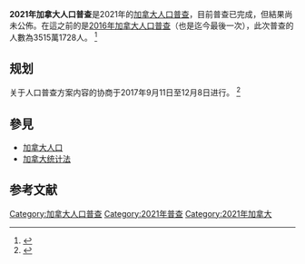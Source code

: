 {{Infobox Census|name=第28次加拿大人口普查|logo=|logo_size=|logo_caption=|image=Statistics Canada logo.svg|image_size=|image_caption=|country={{CAN}}|date={{Start date|2021|5|}}，日期未定|population=|percent_change=|annual_percent_change=|region_type=|most_populous=|least_populous=}}
'''2021年加拿大人口普查'''是2021年的[[加拿大人口普查|加拿大人口普查]]，目前普查已完成，但結果尚未公佈。在這之前的是[[2016年加拿大人口普查|2016年加拿大人口普查]]（也是迄今最後一次），此次普查的人數為3515萬1728人。 <ref>{{Cite web|title=Census Profile, 2016 Census: Canada|url=http://www12.statcan.gc.ca/census-recensement/2016/dp-pd/prof/details/page.cfm?Lang=E&Geo1=PR&Code1=01&Geo2=PR&Code2=01&Data=Count&SearchText=Canada&SearchType=Begins&SearchPR=01&B1=All&TABID=1|accessdate=October 14, 2017|date=August 25, 2017|publisher=[[Statistics_Canada|Statistics Canada]]|archive-date=2017-10-15|archive-url=https://web.archive.org/web/20171015095154/http://www12.statcan.gc.ca/census-recensement/2016/dp-pd/prof/details/page.cfm?Lang=E&Geo1=PR&Code1=01&Geo2=PR&Code2=01&Data=Count&SearchText=Canada&SearchType=Begins&SearchPR=01&B1=All&TABID=1|dead-url=no}}</ref>

== 规划 ==
关于人口普查方案内容的协商于2017年9月11日至12月8日进行。 <ref>{{Cite web|title=2021 Census of Population Content Consultation|url=http://www12.statcan.gc.ca/census-recensement/2021/consultation/index-eng.cfm|accessdate=October 14, 2017|date=September 6, 2017|publisher=[[Statistics_Canada|Statistics Canada]]|archive-date=2020-10-27|archive-url=https://web.archive.org/web/20201027002624/https://www12.statcan.gc.ca/census-recensement/2021/consultation/index-eng.cfm|dead-url=no}}</ref> 

== 參見 ==

* [[加拿大人口|加拿大人口]] 
* [[加拿大统计法|加拿大统计法]] 

== 参考文献 ==
{{Reflist|30em}}

{{人口普查}}

[[Category:加拿大人口普查|Category:加拿大人口普查]]
[[Category:2021年普查|Category:2021年普查]]
[[Category:2021年加拿大|Category:2021年加拿大]]